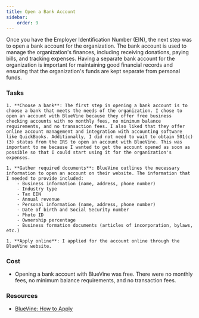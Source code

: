 ```yaml
---
title: Open a Bank Account
sidebar:
    order: 9
---
```


Once you have the Employer Identification Number (EIN), the next step was to open a bank account for the organization. The bank account is used to manage the organization's finances, including receiving donations, paying bills, and tracking expenses. Having a separate bank account for the organization is important for maintaining good financial records and ensuring that the organization's funds are kept separate from personal funds.

### Tasks

<Steps>

    1. **Choose a bank**: The first step in opening a bank account is to choose a bank that meets the needs of the organization. I chose to open an account with BlueVine because they offer free business checking accounts with no monthly fees, no minimum balance requirements, and no transaction fees. I also liked that they offer online account management and integration with accounting software like QuickBooks. Additionally, I did not need to wait to obtain 501(c)(3) status from the IRS to open an account with BlueVine. This was important to me because I wanted to get the account opened as soon as possible so that I could start using it for the organization's expenses.

    1. **Gather required documents**: BlueVine outlines the necessary information to open an account on their website. The information that I needed to provide included:
        - Business information (name, address, phone number)
        - Industry type
        - Tax EIN
        - Annual revenue
        - Personal information (name, address, phone number)
        - Date of birth and Social Security number
        - Photo ID
        - Ownership percentage
        - Business formation documents (articles of incorporation, bylaws, etc.)

    1. **Apply online**: I applied for the account online through the BlueVine website.

</Steps>

### Cost

- Opening a bank account with BlueVine was free. There were no monthly fees, no minimum balance requirements, and no transaction fees.

### Resources

- [BlueVine: How to Apply](https://www.bluevine.com/guides/checking/how-to-apply)
